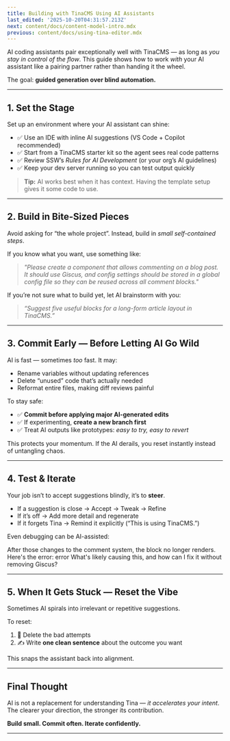 ```yaml
---
title: Building with TinaCMS Using AI Assistants
last_edited: '2025-10-20T04:31:57.213Z'
next: content/docs/content-model-intro.mdx
previous: content/docs/using-tina-editor.mdx
---
```


AI coding assistants pair exceptionally well with TinaCMS — as long as *you stay in control of the flow*. This guide shows how to work *with* your AI assistant like a pairing partner rather than handing it the wheel.

The goal: **guided generation over blind automation.**

***

## 1. Set the Stage

Set up an environment where your AI assistant can shine:

* ✅ Use an IDE with inline AI suggestions (VS Code + Copilot recommended)
* ✅ Start from a TinaCMS starter kit so the agent sees real code patterns
* ✅ Review SSW’s *Rules for AI Development* (or your org’s AI guidelines)
* ✅ Keep your dev server running so you can test output quickly

> **Tip:** AI works best when it has context. Having the template setup gives it some code to use.

***

## 2. Build in Bite-Sized Pieces

Avoid asking for “the whole project”. Instead, build in *small self-contained steps*.

If you know what you want, use something like:

> *"Please create a component that allows commenting on a blog post.
> It should use Giscus, and config settings should be stored in a global config
> file so they can be reused across all comment blocks."*

If you’re not sure what to build yet, let AI brainstorm with you:

> *“Suggest five useful blocks for a long-form article layout in TinaCMS.”*

***

## 3. Commit Early — Before Letting AI Go Wild

AI is fast — sometimes *too* fast. It may:

* Rename variables without updating references
* Delete “unused” code that’s actually needed
* Reformat entire files, making diff reviews painful

To stay safe:

* ✅ **Commit before applying major AI-generated edits**
* ✅ If experimenting, **create a new branch first**
* ✅ Treat AI outputs like prototypes: *easy to try, easy to revert*

This protects your momentum. If the AI derails, you reset instantly instead of untangling chaos.

***

## 4. Test & Iterate

Your job isn’t to accept suggestions blindly, it’s to **steer**.

* If a suggestion is close → Accept → Tweak → Refine
* If it’s off → Add more detail and regenerate
* If it forgets Tina → Remind it explicitly (“This is using TinaCMS.”)

Even debugging can be AI-assisted:

After those changes to the comment system, the block no longer renders.
Here's the error: error
What's likely causing this, and how can I fix it without removing Giscus?

***

## 5. When It Gets Stuck — Reset the Vibe

Sometimes AI spirals into irrelevant or repetitive suggestions.

To reset:

1. 🚫 Delete the bad attempts
2. ✍️ Write **one clean sentence** about the outcome you want

This snaps the assistant back into alignment.

***

## Final Thought

AI is not a replacement for understanding Tina — *it accelerates your intent*.\
The clearer your direction, the stronger its contribution.

**Build small. Commit often. Iterate confidently.**

***
